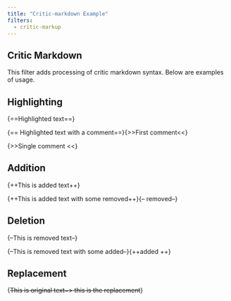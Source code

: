 ```yaml
---
title: "Critic-markdown Example"
filters:
  - critic-markup
---
```


## Critic Markdown

This filter adds processing of critic markdown syntax. Below are examples of usage.

## Highlighting

{==Highlighted text==}

{== Highlighted text with a comment==}{>>First comment<<}

{>>Single comment <<}


## Addition

{++This is added text++}

{++This is added text with some removed++}{-- removed--}


## Deletion

{--This is removed text--}

{--This is removed text with some added--}{++added ++}

## Replacement

{~~This is original text~> this is the replacement~~}
